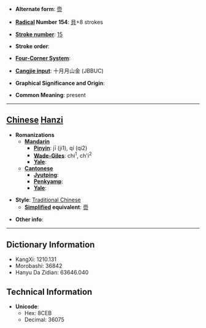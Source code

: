 * '''Alternate form''': [[赍]]

* '''[[Wiktionary:Chinese radical index| Radical]] Number 154''': [[Wiktionary:Chinese radical index 貝|貝]]+8 strokes

* '''[[Wiktionary:Chinese total strokes index|Stroke number]]''': [[Wiktionary:Chinese total strokes index 15|15]]

* '''Stroke order''': 

* '''[[Wiktionary:Chinese four corner index|Four-Corner System]]''': 

* '''[[Wiktionary:Chinese Cangjie index|Cangjie input]]''': 十月月山金 (JBBUC)

* '''Graphical Significance and Origin''': 

* '''Common Meaning''': present

----

== [[Chinese]] [[Hanzi]] ==

* '''Romanizations'''
** '''[[Mandarin]]'''
*** '''[[Pinyin]]''': jī (ji1), qí (qi2)
*** '''[[Wade-Giles]]''': chi<sup>1</sup>, ch'i<sup>2</sup>
*** '''[[Yale]]''': 
** '''[[Cantonese]]'''
*** '''[[Jyutping]]''':
*** '''[[Penkyamp]]''': 
*** '''[[Yale]]''': 

* '''Style''': [[Traditional Chinese]] 
** '''[[Simplified Chinese|Simplified]] equivalent''': [[赍]]

* '''Other info''': 

----

== Dictionary Information ==

* KangXi: 1210.131
* Morobashi: 36842
* Hanyu Da Zidian: 63646.040

== Technical Information ==

* '''Unicode''':
** Hex: 8CEB
** Decimal: 36075
